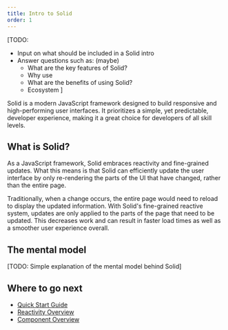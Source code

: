 ```yaml
---
title: Intro to Solid
order: 1
---
```


[TODO: 
- Input on what should be included in a Solid intro
- Answer questions such as: (maybe)
    - What are the key features of Solid?
    - Why use
    - What are the benefits of using Solid?
    - Ecosystem
]

Solid is a modern JavaScript framework designed to build responsive and high-performing user interfaces.
It prioritizes a simple, yet predictable, developer experience, making it a great choice for developers of all skill levels.

## What is Solid?

As a JavaScript framework, Solid embraces reactivity and fine-grained updates.
What this means is that Solid can efficiently update the user interface by only re-rendering the parts of the UI that have changed, rather than the entire page. 

Traditionally, when a change occurs, the entire page would need to reload to display the updated information.
With Solid's fine-grained reactive system, updates are only applied to the parts of the page that need to be updated.
This decreases work and can result in faster load times as well as a smoother user experience overall.

## The mental model

[TODO: Simple explanation of the mental model behind Solid]

## Where to go next

- [Quick Start Guide](https://solidjs.com/docs/getting-started)
- [Reactivity Overview](/concepts/reactivity/)
- [Component Overview](/concepts/components/)